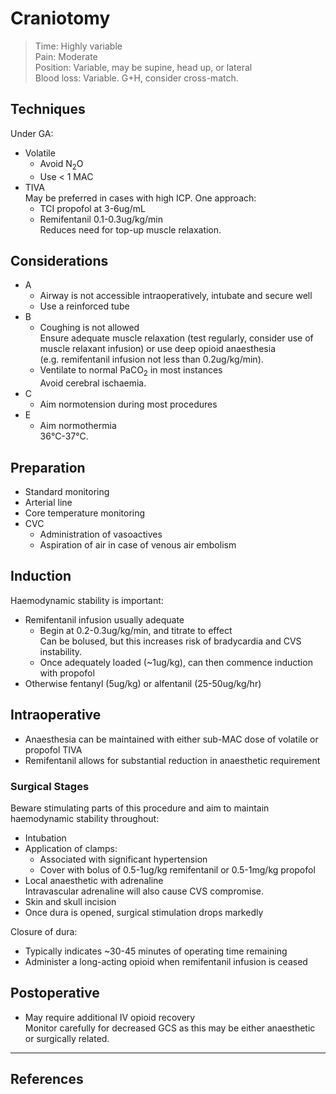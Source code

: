 # Craniotomy

>Time: Highly variable <br>
>Pain: Moderate <br>
>Position: Variable, may be supine, head up, or lateral <br>
>Blood loss: Variable. G+H, consider cross-match.

## Techniques

Under GA:

* Volatile
	* Avoid N~2~O
	* Use < 1 MAC
* TIVA  
May be preferred in cases with high ICP. One approach:
	* TCI propofol at 3-6ug/mL
	* Remifentanil 0.1-0.3ug/kg/min  
	Reduces need for top-up muscle relaxation.

## Considerations

* A
	* Airway is not accessible intraoperatively, intubate and secure well
	* Use a reinforced tube
* B
	* Coughing is not allowed  
	Ensure adequate muscle relaxation (test regularly, consider use of muscle relaxant infusion) or use deep opioid anaesthesia (e.g. remifentanil infusion not less than 0.2ug/kg/min).
	* Ventilate to normal PaCO~2~ in most instances  
	Avoid cerebral ischaemia.
* C
	* Aim normotension during most procedures  
* E
	* Aim normothermia  
	36°C-37°C.


## Preparation

* Standard monitoring
* Arterial line  
* Core temperature monitoring
* CVC
	* Administration of vasoactives
	* Aspiration of air in case of venous air embolism


## Induction

Haemodynamic stability is important:

* Remifentanil infusion usually adequate  
	* Begin at 0.2-0.3ug/kg/min, and titrate to effect  
	Can be bolused, but this increases risk of bradycardia and CVS instability.
	* Once adequately loaded (~1ug/kg), can then commence induction with propofol
* Otherwise fentanyl (5ug/kg) or alfentanil (25-50ug/kg/hr)


## Intraoperative

* Anaesthesia can be maintained with either sub-MAC dose of volatile or propofol TIVA
* Remifentanil allows for substantial reduction in anaesthetic requirement

### Surgical Stages

Beware stimulating parts of this procedure and aim to maintain haemodynamic stability throughout:

* Intubation
* Application of clamps:
	* Associated with significant hypertension
	* Cover with bolus of 0.5-1ug/kg remifentanil or 0.5-1mg/kg propofol
* Local anaesthetic with adrenaline  
Intravascular adrenaline will also cause CVS compromise.
* Skin and skull incision
* Once dura is opened, surgical stimulation drops markedly

Closure of dura:

* Typically indicates ~30-45 minutes of operating time remaining
* Administer a long-acting opioid when remifentanil infusion is ceased


## Postoperative

* May require additional IV opioid recovery  
Monitor carefully for decreased GCS as this may be either anaesthetic or surgically related.


---

## References
